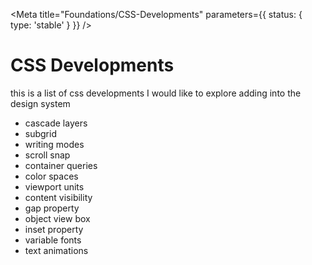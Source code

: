 
<Meta title="Foundations/CSS-Developments" parameters={{ status: { type: 'stable' } }} />

# CSS Developments

this is a list of css developments I would like to explore adding into the design system

- cascade layers
- subgrid
- writing modes
- scroll snap
- container queries
- color spaces
- viewport units
- content visibility
- gap property
- object view box
- inset property
- variable fonts
- text animations
